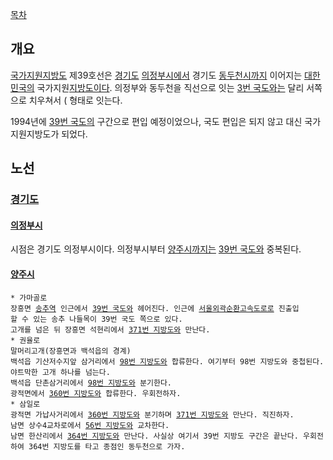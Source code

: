 [[목차]]
== 개요 ==
[[국가지원지방도]] 제39호선은 [[경기도]] [[의정부시]]에서 경기도 [[동두천시]]까지 이어지는 [[대한민국]]의 국가지원[[지방도]]이다. 의정부와 동두천을 직선으로 잇는 [[3번 국도]]와는 달리 서쪽으로 치우쳐서 ( 형태로 잇는다.

1994년에 [[39번 국도]]의 구간으로 편입 예정이었으나, 국도 편입은 되지 않고 대신 국가지원지방도가 되었다.

== 노선 ==
=== [[경기도]] ===
==== [[의정부시]] ====
시점은 경기도 의정부시이다. 의정부시부터 [[양주시]]까지는 [[39번 국도]]와 중복된다.

==== [[양주시]] ====
 * 가마골로
 장흥면 [[송추역]] 인근에서 [[39번 국도]]와 헤어진다. 인근에 [[서울외곽순환고속도로]]로 진출입할 수 있는 송추 나들목이 39번 국도 쪽으로 있다.
 고개를 넘은 뒤 장흥면 석현리에서 [[371번 지방도]]와 만난다.
 * 권율로
 말머리고개(장흥면과 백석읍의 경계)
 백석읍 기산저수지앞 삼거리에서 [[98번 지방도]]와 합류한다. 여기부터 98번 지방도와 중첩된다.
 야트막한 고개 하나를 넘는다.
 백석읍 단촌삼거리에서 [[98번 지방도]]와 분기한다.
 광적면에서 [[360번 지방도]]와 합류한다. 우회전하자.
 * 삼일로
 광적면 가납사거리에서 [[360번 지방도]]와 분기하며 [[371번 지방도]]와 만난다. 직진하자.
 남면 상수4교차로에서 [[56번 지방도]]와 교차한다.
 남면 한산리에서 [[364번 지방도]]와 만난다. 사실상 여기서 39번 지방도 구간은 끝난다. 우회전하여 364번 지방도를 타고 종점인 동두천으로 가자.
